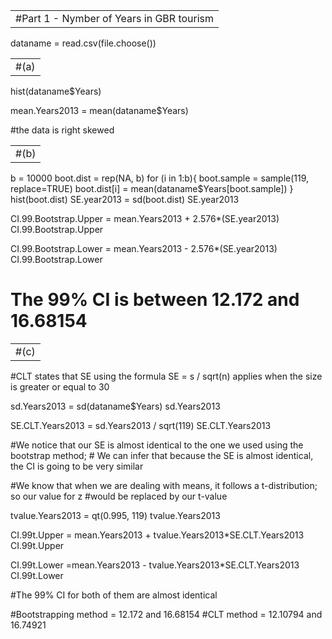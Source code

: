----------------------------------------
#Part 1 - Nymber of Years in GBR tourism
----------------------------------------

dataname = read.csv(file.choose())

----
#(a)
----

hist(dataname$Years)

mean.Years2013 = mean(dataname$Years)

#the data is right skewed

-----
#(b)
-----

b = 10000
boot.dist = rep(NA, b)
for (i in 1:b){
boot.sample = sample(119, replace=TRUE)
boot.dist[i] = mean(dataname$Years[boot.sample])
}
hist(boot.dist) 
SE.year2013 = sd(boot.dist)
SE.year2013

CI.99.Bootstrap.Upper = mean.Years2013 + 2.576*(SE.year2013)
CI.99.Bootstrap.Upper

CI.99.Bootstrap.Lower = mean.Years2013 - 2.576*(SE.year2013)
CI.99.Bootstrap.Lower

# The 99% CI is between 12.172 and 16.68154

----
#(c)
----

#CLT states that SE using the formula SE = s / sqrt(n) applies when the size is greater or equal to 30


sd.Years2013 = sd(dataname$Years)
sd.Years2013

SE.CLT.Years2013 = sd.Years2013 / sqrt(119)
SE.CLT.Years2013

#We notice that our SE is almost identical to the one we used using the bootstrap method;
# We can infer that because the SE is almost identical, the CI is going to be very similar

#We know that when we are dealing with means, it follows a t-distribution; so our value for z
#would be replaced by our t-value

tvalue.Years2013 = qt(0.995, 119)
tvalue.Years2013

CI.99t.Upper = mean.Years2013 + tvalue.Years2013*SE.CLT.Years2013
CI.99t.Upper

CI.99t.Lower =mean.Years2013 - tvalue.Years2013*SE.CLT.Years2013
CI.99t.Lower 

#The 99% CI for both of them are almost identical 

#Bootstrapping method = 12.172 and 16.68154
#CLT method = 12.10794 and 16.74921




